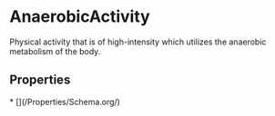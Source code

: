 # AnaerobicActivity

Physical activity that is of high-intensity which utilizes the anaerobic metabolism of the body.

## Properties

<Grid>
* [](/Properties/Schema.org/)

</Grid>

